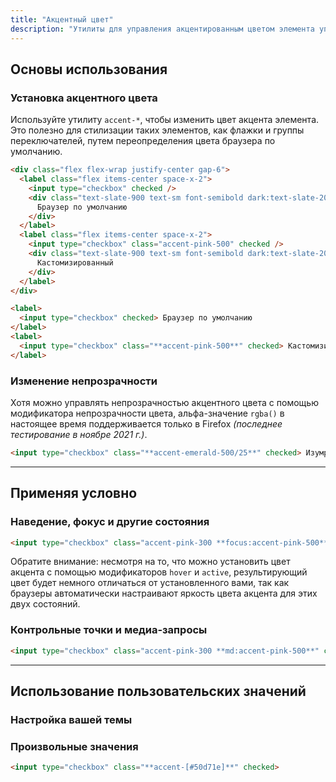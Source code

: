 ```yaml
---
title: "Акцентный цвет"
description: "Утилиты для управления акцентированным цветом элемента управления формы."
---
```




## Основы использования

### Установка акцентного цвета

Используйте утилиту `accent-*`, чтобы изменить цвет акцента элемента. Это полезно для стилизации таких элементов, как флажки и группы переключателей, путем переопределения цвета браузера по умолчанию.

```html {{ example: true }}
<div class="flex flex-wrap justify-center gap-6">
  <label class="flex items-center space-x-2">
    <input type="checkbox" checked />
    <div class="text-slate-900 text-sm font-semibold dark:text-slate-200">
      Браузер по умолчанию
    </div>
  </label>
  <label class="flex items-center space-x-2">
    <input type="checkbox" class="accent-pink-500" checked />
    <div class="text-slate-900 text-sm font-semibold dark:text-slate-200">
      Кастомизированный
    </div>
  </label>
</div>
```

```html
<label>
  <input type="checkbox" checked> Браузер по умолчанию
</label>
<label>
  <input type="checkbox" class="**accent-pink-500**" checked> Кастомизированный
</label>
```

### Изменение непрозрачности

Хотя можно управлять непрозрачностью акцентного цвета с помощью модификатора непрозрачности цвета, альфа-значение `rgba()` в настоящее время поддерживается только в Firefox *(последнее тестирование в ноябре 2021 г.)*.

```html
<input type="checkbox" class="**accent-emerald-500/25**" checked> Изумруд
```

---

## <Heading ignore>Применяя условно</Heading>

### <Heading ignore>Наведение, фокус и другие состояния</Heading>

<HoverFocusAndOtherStates featuredClass="accent-pink-500">

```html
<input type="checkbox" class="accent-pink-300 **focus:accent-pink-500**" checked>
```

Обратите внимание: несмотря на то, что можно установить цвет акцента с помощью модификаторов `hover` и `active`, результирующий цвет будет немного отличаться от установленного вами, так как браузеры автоматически настраивают яркость цвета акцента для этих двух состояний.

</HoverFocusAndOtherStates>

### <Heading ignore>Контрольные точки и медиа-запросы</Heading>

<BreakpointsAndMediaQueries featuredClass="accent-pink-500">

```html
<input type="checkbox" class="accent-pink-300 **md:accent-pink-500**" checked>
```

</BreakpointsAndMediaQueries>

---

## Использование пользовательских значений

### Настройка вашей темы

<CustomizePluginColors name="accent" configKey="accentColor" />

### Произвольные значения

<ArbitraryValues property="accent-color">

```html
<input type="checkbox" class="**accent-[#50d71e]**" checked>
```

</ArbitraryValues>
